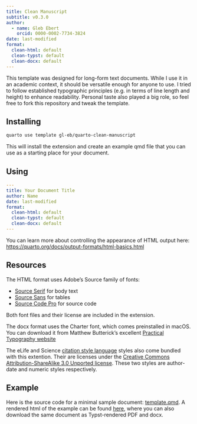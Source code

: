 ```yaml
---
title: Clean Manuscript
subtitle: v0.3.0
author:
  - name: Gleb Ebert
    orcid: 0000-0002-7734-3824
date: last-modified
format:
  clean-html: default
  clean-typst: default
  clean-docx: default
---
```


This template was designed for long-form text documents.
While I use it in an academic context, it should be versatile enough for anyone to use.
I tried to follow established typographic principles (e.g. in terms of line length and height) to enhance readability.
Personal taste also played a big role, so feel free to fork this repository and tweak the template.

## Installing

```bash
quarto use template gl-eb/quarto-clean-manuscript
```

This will install the extension and create an example qmd file that you can use as a starting place for your document.

## Using

```yaml
---
title: Your Document Title
author: Name
date: last-modified
format:
  clean-html: default
  clean-typst: default
  clean-docx: default
---
```

You can learn more about controlling the appearance of HTML output here: <https://quarto.org/docs/output-formats/html-basics.html>

## Resources

The HTML format uses Adobe's Source family of fonts:

- [Source Serif](https://adobe-fonts.github.io/source-serif/) for body text
- [Source Sans](https://adobe-fonts.github.io/source-sans/) for tables
- [Source Code Pro](https://adobe-fonts.github.io/source-code-pro/) for source code

Both font files and their license are included in the extension.

The docx format uses the Charter font, which comes preinstalled in macOS.
You can download it from Matthew Butterick's excellent [Practical Typography website](https://practicaltypography.com/charter.html)

The eLife and Science [citation style language](https://citationstyles.org/.) styles also come bundled with this extention.
Their are licenses under the [Creative Commons Attribution-ShareAlike 3.0 Unported license](https://creativecommons.org/licenses/by-sa/3.0/).
These two styles are author-date and numeric styles respectively.

## Example

Here is the source code for a minimal sample document: [template.qmd](template.qmd).
A rendered html of the example can be found [here](http://www.gl-eb.me/quarto-clean-manuscript/), where you can also download the same document as Typst-rendered PDF and docx.
